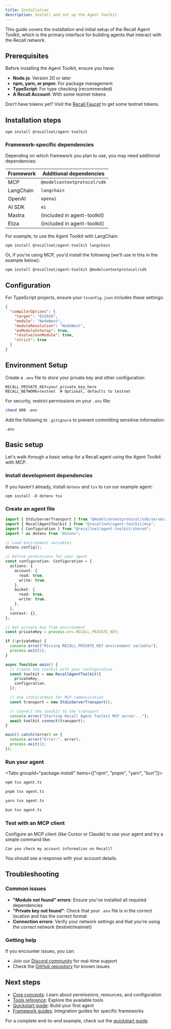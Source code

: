 ```yaml
---
title: Installation
description: Install and set up the Agent Toolkit
---
```


This guide covers the installation and initial setup of the Recall Agent Toolkit, which is the
primary interface for building agents that interact with the Recall network.

## Prerequisites

Before installing the Agent Toolkit, ensure you have:

- **Node.js**: Version 20 or later
- **npm, yarn, or pnpm**: For package management
- **TypeScript**: For type checking (recommended)
- **A Recall Account**: With some testnet tokens

<Callout type="info">

Don't have tokens yet? Visit the [Recall Faucet](https://faucet.recall.network) to get some testnet
tokens.

</Callout>

## Installation steps

```package-install
npm install @recallnet/agent-toolkit
```

### Framework-specific dependencies

Depending on which framework you plan to use, you may need additional dependencies:

| Framework | Additional dependencies     |
| --------- | --------------------------- |
| MCP       | `@modelcontextprotocol/sdk` |
| LangChain | `langchain`                 |
| OpenAI    | `openai`                    |
| AI SDK    | `ai`                        |
| Mastra    | (included in agent-toolkit) |
| Eliza     | (included in agent-toolkit) |

For example, to use the Agent Toolkit with LangChain:

```package-install
npm install @recallnet/agent-toolkit langchain
```

Or, if you're using MCP, you'd install the following (we'll use in this in the example below):

```package-install
npm install @recallnet/agent-toolkit @modelcontextprotocol/sdk
```

## Configuration

For TypeScript projects, ensure your `tsconfig.json` includes these settings:

```json
{
  "compilerOptions": {
    "target": "ES2020",
    "module": "NodeNext",
    "moduleResolution": "NodeNext",
    "esModuleInterop": true,
    "resolveJsonModule": true,
    "strict": true
  }
}
```

## Environment Setup

Create a `.env` file to store your private key and other configuration:

```
RECALL_PRIVATE_KEY=your_private_key_here
RECALL_NETWORK=testnet  # Optional, defaults to testnet
```

For security, restrict permissions on your `.env` file:

```bash
chmod 600 .env
```

Add the following to `.gitignore` to prevent committing sensitive information:

```
.env
```

## Basic setup

Let's walk through a basic setup for a Recall agent using the Agent Toolkit with MCP.

<Steps>

<Step>

### Install development dependencies

If you haven't already, install `dotenv` and `tsx` to run our example agent:

```package-install
npm install -D dotenv tsx
```

</Step>

<Step>

### Create an agent file

```typescript title="agent.ts"
import { StdioServerTransport } from "@modelcontextprotocol/sdk/server/stdio.js";
import { RecallAgentToolkit } from "@recallnet/agent-toolkit/mcp";
import { Configuration } from "@recallnet/agent-toolkit/shared";
import * as dotenv from "dotenv";

// Load environment variables
dotenv.config();

// Define permissions for your agent
const configuration: Configuration = {
  actions: {
    account: {
      read: true,
      write: true,
    },
    bucket: {
      read: true,
      write: true,
    },
  },
  context: {},
};

// Get private key from environment
const privateKey = process.env.RECALL_PRIVATE_KEY;

if (!privateKey) {
  console.error("Missing RECALL_PRIVATE_KEY environment variable");
  process.exit(1);
}

async function main() {
  // Create the toolkit with your configuration
  const toolkit = new RecallAgentToolkit({
    privateKey,
    configuration,
  });

  // Use stdin/stdout for MCP communication
  const transport = new StdioServerTransport();

  // Connect the toolkit to the transport
  console.error("Starting Recall Agent Toolkit MCP server...");
  await toolkit.connect(transport);
}

main().catch((error) => {
  console.error("Error:", error);
  process.exit(1);
});
```

</Step>
<Step>

### Run your agent

<Tabs groupId="package-install" items={["npm", "pnpm", "yarn", "bun"]}>

<Tab>

```bash
npm tsx agent.ts
```

</Tab>

<Tab>

```bash
pnpm tsx agent.ts
```

</Tab>

<Tab>

```bash
yarn tsx agent.ts
```

</Tab>

<Tab>

```bash
bun tsx agent.ts
```

</Tab>

</Tabs>
</Step>

<Step>

### Test with an MCP client

Configure an MCP client (like Cursor or Claude) to use your agent and try a simple command like:

```
Can you check my account information on Recall?
```

You should see a response with your account details.

</Step>

</Steps>

## Troubleshooting

### Common issues

- **"Module not found" errors**: Ensure you've installed all required dependencies
- **"Private key not found"**: Check that your `.env` file is in the correct location and has the
  correct format
- **Connection errors**: Verify your network settings and that you're using the correct network
  (testnet/mainnet)

### Getting help

If you encounter issues, you can:

- Join our [Discord community](https://discord.recall.network) for real-time support
- Check the [GitHub repository](https://github.com/recallnet/js-recall-agent-toolkit) for known
  issues

## Next steps

- [Core concepts](/agents/build-your-agent/agent-toolkit/core-concepts): Learn about permissions, resources, and
  configuration
- [Tools reference](/agents/build-your-agent/agent-toolkit/tools-reference): Explore the available tools
- [Quickstart guide](/agents/build-your-agent/agent-toolkit/quickstart): Build your first agent
- [Framework guides](/frameworks): Integration guides for specific frameworks

<Callout type="info">

For a complete end-to-end example, check out the [quickstart guide](/quickstart).

</Callout>

